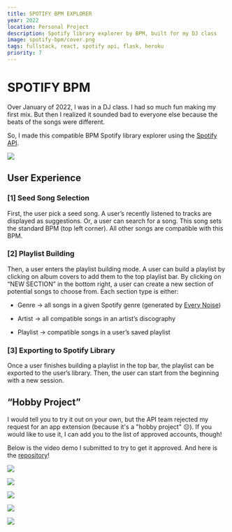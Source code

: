 ```yaml
---
title: SPOTIFY BPM EXPLORER
year: 2022
location: Personal Project
description: Spotify library explorer by BPM, built for my DJ class
image: spotify-bpm/cover.png
tags: fullstack, react, spotify api, flask, heroku
priority: 7
---
```


# SPOTIFY BPM

Over January of 2022, I was in a DJ class. I had so much fun making my first mix. But then I realized it sounded bad to everyone else because the beats of the songs were different.

So, I made this compatible BPM Spotify library explorer using the [Spotify API](https://developer.spotify.com/documentation/web-api/reference/#/).

![](/spotify-bpm/2.jpg)

## User Experience

### [1] Seed Song Selection

First, the user pick a seed song. A user’s recently listened to tracks are displayed as suggestions. Or, a user can search for a song. This song sets the standard BPM (top left corner). All other songs are compatible with this BPM.

### [2] Playlist Building

Then, a user enters the playlist building mode. A user can build a playlist by clicking on album covers to add them to the top playlist bar. By clicking on “NEW SECTION” in the bottom right, a user can create a new section of potential songs to choose from. Each section type is either:

- Genre → all songs in a given Spotify genre (generated by [Every Noise](https://everynoise.com/))

- Artist → all compatible songs in an artist’s discography

- Playlist → compatible songs in a user’s saved playlist

### [3] Exporting to Spotify Library

Once a user finishes building a playlist in the top bar, the playlist can be exported to the user’s library. Then, the user can start from the beginning with a new session.

## “Hobby Project”

I would tell you to try it out on your own, but the API team rejected my request for an app extension (because it's a "hobby project" 😔). If you would like to use it, I can add you to the list of approved accounts, though!

Below is the video demo I submitted to try to get it approved. And here is the [repository](https://github.com/trudypainter/spotify-bpm-explorer-2)!

<Vimeo vimeoId="669413796" />

![](https://github.com/trudypainter/trudy-computer-react/blob/main/projects/bpm-explorer/1.png?raw=true)

![](https://github.com/trudypainter/trudy-computer-react/blob/main/projects/bpm-explorer/2.png?raw=true)

![](https://github.com/trudypainter/trudy-computer-react/blob/main/projects/bpm-explorer/3.png?raw=true)

![](https://github.com/trudypainter/trudy-computer-react/blob/main/projects/bpm-explorer/4.png?raw=true)

![](https://github.com/trudypainter/trudy-computer-react/blob/main/projects/bpm-explorer/5.png?raw=true)
